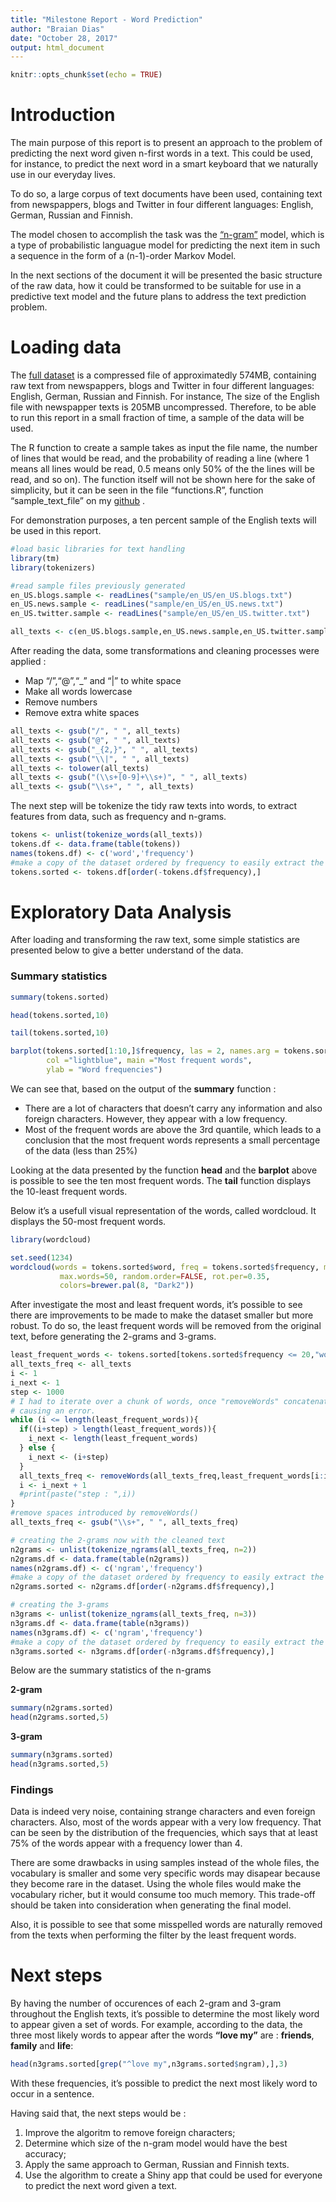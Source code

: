 ```yaml
---
title: "Milestone Report - Word Prediction"
author: "Braian Dias"
date: "October 28, 2017"
output: html_document
---
```


```r
knitr::opts_chunk$set(echo = TRUE)
```

# Introduction

The main purpose of this report is to present an approach to the problem of predicting the next word given n-first words in a text. This could be used, for instance, to predict the next word in a smart keyboard that we naturally use in our everyday lives.

To do so, a large corpus of text documents have been used, containing text from newspappers, blogs and Twitter in four different languages: English, German, Russian and Finnish.

The model chosen to accomplish the task was the ["n-gram"](https://en.wikipedia.org/wiki/N-gram) model, which is a type of probabilistic languague model for predicting the next item in such a sequence in the form of a (n-1)-order Markov Model.

In the next sections of the document it will be presented the basic structure of the raw data, how it could be transformed to be suitable for use in a predictive text model and the future plans to address the text prediction problem.

# Loading data

The [full dataset](https://d396qusza40orc.cloudfront.net/dsscapstone/dataset/Coursera-SwiftKey.zip) is a compressed file of approximatedly 574MB, containing raw text from newspappers, blogs and Twitter in four different languages: English, German, Russian and Finnish. For instance, The size of the English file with newspapper texts is 205MB uncompressed. Therefore, to be able to run this report in a small fraction of time, a sample of the data will be used.

The R function to create a sample takes as input the file name, the number of lines that would be read, and the probability of reading a line (where 1 means all lines would be read, 0.5 means only 50% of the the lines will be read, and so on). The function itself will not be shown here for the sake of simplicity, but it can be seen in the file "functions.R", function "sample_text_file" on my [github](https://github.com/bodias/datasciencecoursera/blob/master/capstone_project/functions.R) .

For demonstration purposes, a ten percent sample of the English texts will be used in this report.

```r
#load basic libraries for text handling
library(tm)
library(tokenizers)

#read sample files previously generated
en_US.blogs.sample <- readLines("sample/en_US/en_US.blogs.txt")
en_US.news.sample <- readLines("sample/en_US/en_US.news.txt")
en_US.twitter.sample <- readLines("sample/en_US/en_US.twitter.txt")

all_texts <- c(en_US.blogs.sample,en_US.news.sample,en_US.twitter.sample)
```


After reading the data, some transformations and cleaning processes were applied :

* Map "/","@","_" and "|" to white space
* Make all words lowercase
* Remove numbers
* Remove extra white spaces

```r
all_texts <- gsub("/", " ", all_texts)
all_texts <- gsub("@", " ", all_texts)
all_texts <- gsub("_{2,}", " ", all_texts)
all_texts <- gsub("\\|", " ", all_texts)
all_texts <- tolower(all_texts)
all_texts <- gsub("(\\s+[0-9]+\\s+)", " ", all_texts)
all_texts <- gsub("\\s+", " ", all_texts)
```

The next step will be tokenize the tidy raw texts into words, to extract features from data, such as frequency and n-grams.

```r
tokens <- unlist(tokenize_words(all_texts))
tokens.df <- data.frame(table(tokens))
names(tokens.df) <- c('word','frequency')
#make a copy of the dataset ordered by frequency to easily extract the most frequent words later 
tokens.sorted <- tokens.df[order(-tokens.df$frequency),]
```

# Exploratory Data Analysis

After loading and transforming the raw text, some simple statistics are presented below to give a better understand of the data.

### Summary statistics

```r
summary(tokens.sorted)

head(tokens.sorted,10)

tail(tokens.sorted,10)

barplot(tokens.sorted[1:10,]$frequency, las = 2, names.arg = tokens.sorted[1:10,]$word,
        col ="lightblue", main ="Most frequent words",
        ylab = "Word frequencies")
```

We can see that, based on the output of the **summary** function :

* There are a lot of characters that doesn't carry any information and also foreign characters. However, they appear with a low frequency.
* Most of the frequent words are above the 3rd quantile, which leads to a conclusion that the most frequent words represents a small percentage of the data (less than 25%)

Looking at the data presented by the function **head** and the **barplot** above is possible to see the ten most frequent words. The **tail** function displays the 10-least frequent words.

Below it's a usefull visual representation of the words, called wordcloud. It displays the 50-most frequent words.

```r
library(wordcloud)

set.seed(1234)
wordcloud(words = tokens.sorted$word, freq = tokens.sorted$frequency, min.freq = 10000,
           max.words=50, random.order=FALSE, rot.per=0.35, 
           colors=brewer.pal(8, "Dark2"))
```

After investigate the most and least frequent words, it's possible to see there are improvements to be made to make the dataset smaller but more robust. To do so, the least frequent words will be removed from the original text, before generating the 2-grams and 3-grams.

```r
least_frequent_words <- tokens.sorted[tokens.sorted$frequency <= 20,"word"]
all_texts_freq <- all_texts
i <- 1
i_next <- 1
step <- 1000
# I had to iterate over a chunk of words, once "removeWords" concatenates all the words and it was
# causing an error.
while (i <= length(least_frequent_words)){
  if((i+step) > length(least_frequent_words)){
    i_next <- length(least_frequent_words)
  } else {
    i_next <- (i+step)
  }
  all_texts_freq <- removeWords(all_texts_freq,least_frequent_words[i:i_next])
  i <- i_next + 1
  #print(paste("step : ",i))
}
#remove spaces introduced by removeWords()
all_texts_freq <- gsub("\\s+", " ", all_texts_freq)

# creating the 2-grams now with the cleaned text
n2grams <- unlist(tokenize_ngrams(all_texts_freq, n=2))
n2grams.df <- data.frame(table(n2grams))
names(n2grams.df) <- c('ngram','frequency')
#make a copy of the dataset ordered by frequency to easily extract the most frequent words later 
n2grams.sorted <- n2grams.df[order(-n2grams.df$frequency),]

# creating the 3-grams
n3grams <- unlist(tokenize_ngrams(all_texts_freq, n=3))
n3grams.df <- data.frame(table(n3grams))
names(n3grams.df) <- c('ngram','frequency')
#make a copy of the dataset ordered by frequency to easily extract the most frequent words later 
n3grams.sorted <- n3grams.df[order(-n3grams.df$frequency),]
```

Below are the summary statistics of the n-grams 

**2-gram**
```r
summary(n2grams.sorted)
head(n2grams.sorted,5)

```

**3-gram**
```r
summary(n3grams.sorted)
head(n3grams.sorted,5)
```

### Findings

Data is indeed very noise, containing strange characters and even foreign characters. Also, most of the words appear with a very low frequency. That can be seen by the distribution of the frequencies, which says that at least 75% of the words appear with a frequency lower than 4.

There are some drawbacks in using samples instead of the whole files, the vocabulary is smaller and some very specific words may disapear because they become rare in the dataset. Using the whole files would make the vocabulary richer, but it would consume too much memory. This trade-off should be taken into consideration when generating the final model. 

Also, it is possible to see that some misspelled words are naturally removed from the texts when performing the filter by the least frequent words.

# Next steps
By having the number of occurences of each 2-gram and 3-gram throughout the English texts, it's possible to determine the most likely word to appear given a set of words. For example, according to the data, the three most likely words to appear after the words **"love my"** are : **friends**, **family** and **life**: 

```r
head(n3grams.sorted[grep("^love my",n3grams.sorted$ngram),],3)
```

With these frequencies, it's possible to predict the next most likely word to occur in a sentence.

Having said that, the next steps would be :

 1. Improve the algoritm to remove foreign characters;
 2. Determine which size of the n-gram model would have the best accuracy;
 3. Apply the same approach to German, Russian and Finnish texts.
 4. Use the algorithm to create a Shiny app that could be used for everyone to predict the next word given a text.

